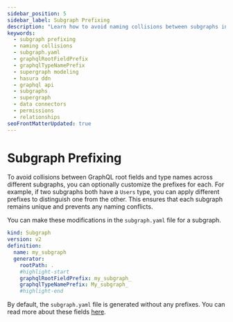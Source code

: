 ```yaml
---
sidebar_position: 5
sidebar_label: Subgraph Prefixing
description: "Learn how to avoid naming collisions between subgraphs in Hasura DDN by customizing prefixes for root fields and type names."
keywords:
  - subgraph prefixing
  - naming collisions
  - subgraph.yaml
  - graphqlRootFieldPrefix
  - graphqlTypeNamePrefix
  - supergraph modeling
  - hasura ddn
  - graphql api
  - subgraphs
  - supergraph
  - data connectors
  - permissions
  - relationships
seoFrontMatterUpdated: true
---
```


# Subgraph Prefixing

To avoid collisions between GraphQL root fields and type names across different subgraphs, you can optionally
customize the prefixes for each. For example, if two subgraphs both have a `Users` type, you can apply different
prefixes to distinguish one from the other. This ensures that each subgraph remains unique and prevents any naming
conflicts.

You can make these modifications in the `subgraph.yaml` file for a subgraph.

```yaml title="Add the highlighted lines:"
kind: Subgraph
version: v2
definition:
  name: my_subgraph
  generator:
    rootPath: .
    #highlight-start
    graphqlRootFieldPrefix: my_subgraph_
    graphqlTypeNamePrefix: My_subgraph_
    #highlight-end
```

By default, the `subgraph.yaml` file is generated without any prefixes. You can read more about these fields
[here](supergraph-modeling/build-configs.mdx#subgraph-subgraphgeneratorconfig).

